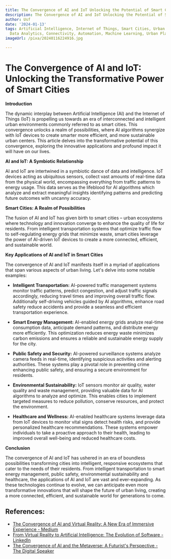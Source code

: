```yaml
---
title: The Convergence of AI and IoT Unlocking the Potential of Smart Cities
description: The Convergence of AI and IoT Unlocking the Potential of Smart Cities
author: Usf
date: '2024-01-13'
tags: Artificial Intelligence, Internet of Things, Smart Cities, Urban Development,
  Data Analytics, Connectivity, Automation, Machine Learning, Urban Planning, Optimization
imageUrl: /pixa/20240116224916.jpg

---
```

# The Convergence of  AI and IoT: Unlocking the Transformative Power of Smart Cities
**Introduction**

The dynamic  interplay between Artificial Intelligence (AI) and the Internet of Things (IoT) is propelling us towards an era of interconnected  and intelligent urban  environments  commonly referred to as smart cities. This  convergence  unlocks a realm of possibilities, where AI algorithms synergize with IoT devices to  create  smarter more efficient, and more sustainable urban centers. This article delves into the transformative potential of this convergence,  exploring the innovative applications and profound impact it will  have on our lives.

**AI and IoT:  A Symbiotic Relationship**

AI and IoT are intertwined in a symbiotic dance of data and intelligence. IoT devices  acting as ubiquitous sensors, collect vast amounts of real-time data from the  physical world, encompassing everything from traffic patterns to energy usage. This data serves as the  lifeblood for AI algorithms which analyze and extract meaningful insights identifying patterns and predicting future outcomes with uncanny accuracy.

**Smart Cities: A Realm of Possibilities**

The fusion of AI and IoT has given birth to smart cities – urban ecosystems  where technology and innovation converge to enhance the quality of life for residents. From intelligent  transportation systems that optimize traffic  flow to self-regulating energy grids that minimize waste,  smart cities leverage the power of AI-driven IoT devices to create  a more connected, efficient, and  sustainable world.

**Key Applications of AI and IoT in Smart Cities**

The convergence of AI and IoT manifests itself in a myriad of applications that span various aspects of urban  living. Let's delve into some notable examples:

* **Intelligent Transportation:** AI-powered traffic management systems monitor traffic patterns, predict  congestion, and adjust traffic signals accordingly, reducing  travel times  and improving overall traffic flow. Additionally self-driving vehicles guided by  AI algorithms,  enhance  road safety reduce accidents and provide a seamless and  efficient transportation experience.

* **Smart Energy Management:** AI-enabled energy grids analyze real-time consumption data, anticipate demand patterns,  and distribute  energy more efficiently. This optimization reduces energy waste minimizes  carbon emissions and ensures a reliable and sustainable energy supply for the city.

* **Public  Safety and Security:**  AI-powered  surveillance systems analyze camera feeds in real-time, identifying suspicious activities and alerting authorities. These systems play a pivotal role in preventing crime  enhancing public safety, and ensuring  a secure environment for residents.

* **Environmental Sustainability:** IoT sensors monitor air quality, water quality and waste management, providing valuable data for AI algorithms to analyze and optimize.  This enables  cities  to implement targeted  measures to reduce  pollution,  conserve resources, and protect the environment.

* **Healthcare and Wellness:** AI-enabled healthcare systems leverage data from IoT  devices to monitor vital signs detect health risks, and provide personalized healthcare recommendations. These systems empower individuals to take a proactive approach to their health, leading to  improved overall well-being and reduced healthcare costs.

**Conclusion**

The  convergence of AI and IoT  has ushered in an era of  boundless possibilities  transforming cities  into intelligent, responsive  ecosystems that cater to the needs of their residents. From intelligent transportation to smart energy management, public safety, environmental sustainability and healthcare, the applications of AI and IoT are vast and ever-expanding. As these technologies continue to evolve, we can anticipate even more transformative innovations that will shape  the future of  urban living, creating a more connected, efficient, and sustainable world for generations to come.

## References:
- [The Convergence of AI and Virtual Reality: A New Era of Immersive Experience - Medium](https://medium.com/aimonks/the-convergence-of-ai-and-virtual-reality-a-new-era-of-immersive-experience-89f7967a5f1f)
- [From Virtual Reality to Artificial Intelligence: The Evolution of Software - LinkedIn](https://www.linkedin.com/pulse/from-virtual-reality-artificial-intelligence-evolution-software)
- [The Convergence of AI and the Metaverse: A Futurist's Perspective - The Digital Speaker](https://www.thedigitalspeaker.com/convergence-ai-metaverse-futurists-perspective/)
